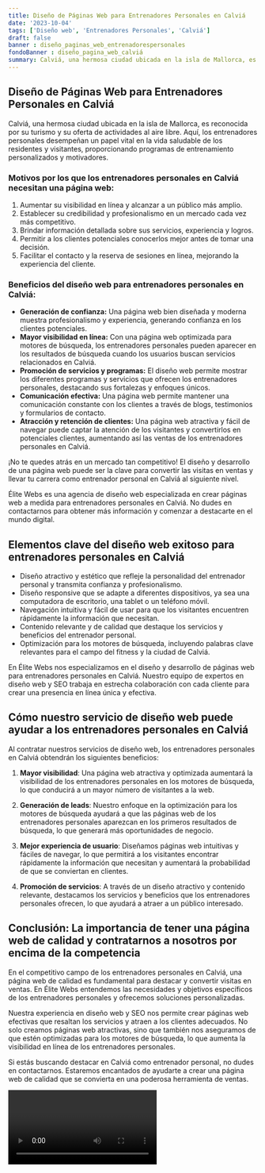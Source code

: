 ```yaml
---
title: Diseño de Páginas Web para Entrenadores Personales en Calviá
date: '2023-10-04'
tags: ['Diseño web', 'Entrenadores Personales', 'Calviá']
draft: false
banner : diseño_paginas_web_entrenadorespersonales
fondoBanner : diseño_pagina_web_calviá
summary: Calviá, una hermosa ciudad ubicada en la isla de Mallorca, es reconocida por su turismo y su oferta de actividades al aire libre. Aquí, los entrenadores personales desempeñan un papel vital en la vida saludable de los residentes y visitantes, proporcionando programas de entrenamiento personalizados y motivadores.
---
```


## Diseño de Páginas Web para Entrenadores Personales en Calviá

Calviá, una hermosa ciudad ubicada en la isla de Mallorca, es reconocida por su turismo y su oferta de actividades al aire libre. Aquí, los entrenadores personales desempeñan un papel vital en la vida saludable de los residentes y visitantes, proporcionando programas de entrenamiento personalizados y motivadores.

### Motivos por los que los entrenadores personales en Calviá necesitan una página web:

1. Aumentar su visibilidad en línea y alcanzar a un público más amplio.
2. Establecer su credibilidad y profesionalismo en un mercado cada vez más competitivo.
3. Brindar información detallada sobre sus servicios, experiencia y logros.
4. Permitir a los clientes potenciales conocerlos mejor antes de tomar una decisión.
5. Facilitar el contacto y la reserva de sesiones en línea, mejorando la experiencia del cliente.

### Beneficios del diseño web para entrenadores personales en Calviá:

- **Generación de confianza:** Una página web bien diseñada y moderna muestra profesionalismo y experiencia, generando confianza en los clientes potenciales.
- **Mayor visibilidad en línea:** Con una página web optimizada para motores de búsqueda, los entrenadores personales pueden aparecer en los resultados de búsqueda cuando los usuarios buscan servicios relacionados en Calviá.
- **Promoción de servicios y programas:** El diseño web permite mostrar los diferentes programas y servicios que ofrecen los entrenadores personales, destacando sus fortalezas y enfoques únicos.
- **Comunicación efectiva:** Una página web permite mantener una comunicación constante con los clientes a través de blogs, testimonios y formularios de contacto.
- **Atracción y retención de clientes:** Una página web atractiva y fácil de navegar puede captar la atención de los visitantes y convertirlos en potenciales clientes, aumentando así las ventas de los entrenadores personales en Calviá.

¡No te quedes atrás en un mercado tan competitivo! El diseño y desarrollo de una página web puede ser la clave para convertir las visitas en ventas y llevar tu carrera como entrenador personal en Calviá al siguiente nivel.

Élite Webs es una agencia de diseño web especializada en crear páginas web a medida para entrenadores personales en Calviá. No dudes en contactarnos para obtener más información y comenzar a destacarte en el mundo digital.

<GifSeo />

<Cta />

## Elementos clave del diseño web exitoso para entrenadores personales en Calviá

- Diseño atractivo y estético que refleje la personalidad del entrenador personal y transmita confianza y profesionalismo.
- Diseño responsive que se adapte a diferentes dispositivos, ya sea una computadora de escritorio, una tablet o un teléfono móvil.
- Navegación intuitiva y fácil de usar para que los visitantes encuentren rápidamente la información que necesitan.
- Contenido relevante y de calidad que destaque los servicios y beneficios del entrenador personal.
- Optimización para los motores de búsqueda, incluyendo palabras clave relevantes para el campo del fitness y la ciudad de Calviá.

En Élite Webs nos especializamos en el diseño y desarrollo de páginas web para entrenadores personales en Calviá. Nuestro equipo de expertos en diseño web y SEO trabaja en estrecha colaboración con cada cliente para crear una presencia en línea única y efectiva.

## Cómo nuestro servicio de diseño web puede ayudar a los entrenadores personales en Calviá

Al contratar nuestros servicios de diseño web, los entrenadores personales en Calviá obtendrán los siguientes beneficios:

1. **Mayor visibilidad**: Una página web atractiva y optimizada aumentará la visibilidad de los entrenadores personales en los motores de búsqueda, lo que conducirá a un mayor número de visitantes a la web.

2. **Generación de leads**: Nuestro enfoque en la optimización para los motores de búsqueda ayudará a que las páginas web de los entrenadores personales aparezcan en los primeros resultados de búsqueda, lo que generará más oportunidades de negocio.

3. **Mejor experiencia de usuario**: Diseñamos páginas web intuitivas y fáciles de navegar, lo que permitirá a los visitantes encontrar rápidamente la información que necesitan y aumentará la probabilidad de que se conviertan en clientes.

4. **Promoción de servicios**: A través de un diseño atractivo y contenido relevante, destacamos los servicios y beneficios que los entrenadores personales ofrecen, lo que ayudará a atraer a un público interesado.

## Conclusión: La importancia de tener una página web de calidad y contratarnos a nosotros por encima de la competencia

En el competitivo campo de los entrenadores personales en Calviá, una página web de calidad es fundamental para destacar y convertir visitas en ventas. En Élite Webs entendemos las necesidades y objetivos específicos de los entrenadores personales y ofrecemos soluciones personalizadas.

Nuestra experiencia en diseño web y SEO nos permite crear páginas web efectivas que resaltan los servicios y atraen a los clientes adecuados. No solo creamos páginas web atractivas, sino que también nos aseguramos de que estén optimizadas para los motores de búsqueda, lo que aumenta la visibilidad en línea de los entrenadores personales.

Si estás buscando destacar en Calviá como entrenador personal, no dudes en contactarnos. Estaremos encantados de ayudarte a crear una página web de calidad que se convierta en una poderosa herramienta de ventas.

<Video />

<CtaBot job='Entrenadores Personales' city='Calviá'/>

<Gmaps query='Calviá+españa+maps' />